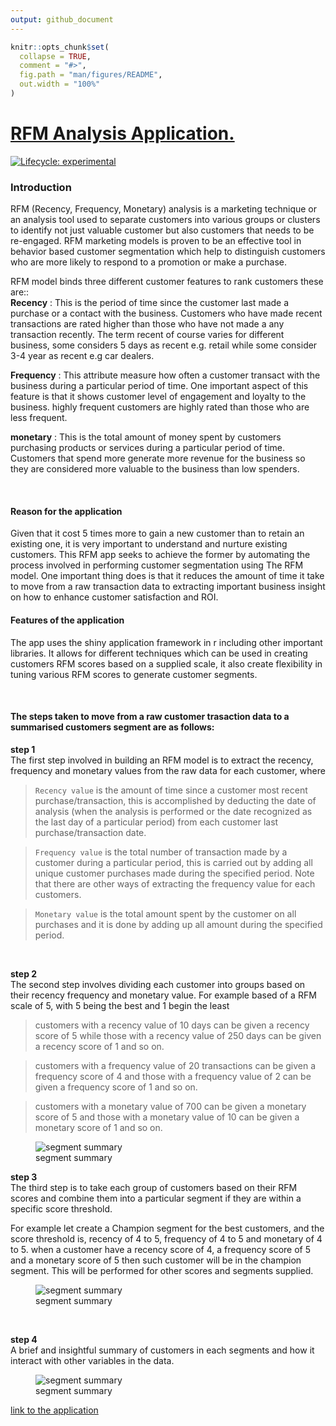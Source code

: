 ```yaml
---
output: github_document
---
```


<!-- README.md is generated from README.Rmd. Please edit that file -->

```r
knitr::opts_chunk$set(
  collapse = TRUE,
  comment = "#>",
  fig.path = "man/figures/README",
  out.width = "100%"
)
```

# [RFM Analysis Application.](www.shinyio.com)

<!-- badges: start -->
[![Lifecycle: experimental](https://img.shields.io/badge/lifecycle-experimental-orange.svg)](https://lifecycle.r-lib.org/articles/stages.html#experimental)
<!-- badges: end -->

### Introduction 
  
RFM (Recency, Frequency, Monetary) analysis is a marketing technique or an analysis
tool used to separate customers into various groups or clusters to identify not just valuable customer but also customers that needs to be re-engaged. RFM marketing models is proven to be an effective tool in behavior based customer segmentation which help to distinguish customers who are more likely to respond to a promotion or make a purchase.  

RFM model binds three different customer features to rank customers these are::  
**Recency** : This is the period of time since the customer last made a purchase or a contact with the business. Customers who have made recent transactions are rated higher than those who have not made a any transaction recently. The term recent of course varies for different business, some considers 5 days as recent e.g. retail while some consider 3-4 year as recent e.g car dealers.  
  
**Frequency** : This attribute measure how often a customer transact with the business during a particular period of time. One important aspect of this feature is that it shows customer level of engagement and loyalty to the business. highly frequent customers are highly rated than those who are less frequent.  

**monetary** : This is the total amount of money spent by customers purchasing products or services during a particular period of time. Customers that spend more generate more revenue for the business so they are considered more valuable to the business than low spenders.  

<br>

#### Reason for the application  
Given that it cost 5 times more to gain a new customer than to retain an existing one, it is very important to understand and nurture existing customers. This RFM app seeks to achieve the former by automating the process involved in performing customer segmentation using The RFM model. One important thing does is that it reduces the amount of time it take to move from a raw transaction data to extracting important business insight on how to enhance customer satisfaction and ROI.  
  
#### Features of the application  
The app uses the shiny application framework in r including other important libraries. It allows for different techniques which can be used in creating customers RFM scores based on a supplied scale, it also create flexibility in tuning various RFM scores to generate customer segments.  

<br>

#### The steps taken to move from a raw customer trasaction data to a summarised customers segment are as follows:   

**step 1**  
The first step involved in building an RFM model is to extract the recency,
frequency and monetary values from the raw data for each customer, where 
  
>`Recency value` is the amount of time since a customer most recent purchase/transaction, this is accomplished by deducting the date of analysis (when the analysis is performed or the date recognized as the last day of a particular period) from each customer last purchase/transaction date.    
    
>`Frequency value` is the total number of transaction made by a customer during a particular period, this is carried out by adding all unique customer purchases made during the specified period. Note that there are other ways of extracting the frequency value for each customers.  
  
>`Monetary value` is the total amount spent by the customer on all purchases and it  is done by adding up all amount during the specified period.  
 
<br>

**step 2**  
The second step involves dividing each customer into groups based on their recency
frequency and monetary value. 
For example based of a RFM scale of 5, with 5 being the best and 1 begin the least

> customers with a recency value of 10 days can be given a recency score of 5
while those with a recency value of 250 days can be given a recency score of 1 and so on.

> customers with a frequency value of 20 transactions can be given a frequency score of 4 and those with a frequency value of 2 can be given a frequency score of 1 and so on.

> customers with a monetary value of 700 can be given a monetary score of 5 and those with a monetary value of 10 can be given a monetary score of 1 and so on.

![segment summary](/Users/AYOMIDE/Documents/R/shiny apps/rfm1/man/figures/README/rfm_a_analysis.png)

**step 3**  
The third step is to take each group of customers based on their RFM scores and 
combine them into a particular segment if they are within a specific score threshold.
  
For example let create a Champion segment for the best customers, and the score threshold is, recency of 4 to 5, frequency of 4 to 5 and monetary of 4 to 5.
when a customer have a recency score of 4, a frequency score of 5 and a monetary
score of 5 then such customer will be in the champion segment. This will be performed for other scores and segments supplied.  

![segment summary](/Users/AYOMIDE/Documents/R/shiny apps/rfm1/man/figures/README/rfm_a_assign_segment.png)

<br>

**step 4**  
A brief and insightful summary of customers in each segments and how it interact with other variables in the data.  

![segment summary](/Users/AYOMIDE/Documents/R/shiny apps/rfm1/man/figures/README/rfm_a_segment_summary.png)

[link to the application](www.shinyio.com)
